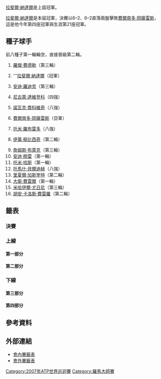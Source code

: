 {{noteTA|G1=Tennis
|1=zh-hans:圈;zh-hant:輪
|2=zh-hans:半区;zh-hant:半部;
|3=zh-hans:半决赛;zh-hk:準決賽;zh-tw:四強;
|4=zh-hans:半準决赛;zh-hk:半準決賽;zh-tw:八強;
}}

{{TennisEvents|2007|義大利公開賽|
| defchamp =
| champ  = {{flagicon|ESP}} [[拉斐爾·納達爾|拉斐爾·納達爾]]
| runner = {{flagicon|CHI}} [[費爾南多·岡薩雷斯|費爾南多·岡薩雷斯]]
| score  = 6–2、6–2
}}

{{main|2007年義大利公開賽}}

[[拉斐爾·納達爾|拉斐爾·納達爾]]是上屆冠軍。

[[拉斐爾·納達爾|拉斐爾·納達爾]]是本屆冠軍，決賽以6–2、6–2直落兩盤擊敗[[費爾南多·岡薩雷斯|費爾南多·岡薩雷斯]]，這是他今年第四座冠軍與生涯第21座冠軍。

==種子球手==
前八種子第一輪輪空，直接晉級第二輪。
{{col-begin}}
{{col-2}}
# {{flagicon|SUI}} [[羅傑·費德勒|羅傑·費德勒]]（第三輪）
# {{flagicon|ESP}} '''[[拉斐爾·納達爾|拉斐爾·納達爾]]（冠軍）
# {{flagicon|USA}} [[安迪·羅迪克|安迪·羅迪克]]（第三輪）
# {{flagicon|RUS}} [[尼古萊·達維登科|尼古萊·達維登科]]（四強）
# {{flagicon|SRB}} [[諾瓦克·喬科維奇|諾瓦克·喬科維奇]]（八強）
# {{flagicon|CHI}} [[費爾南多·岡薩雷斯|費爾南多·岡薩雷斯]]（亞軍）
# {{flagicon|ESP}} [[托米·羅布雷多|托米·羅布雷多]]（八強）
# {{flagicon|CRO}} [[伊萬·柳比西奇|伊萬·柳比西奇]]（第二輪）
{{col-2}}
<ol start="9">
<li> {{flagicon|USA}} [[詹姆斯·布萊克|詹姆斯·布萊克]]（第三輪）
<li> {{flagicon|GBR}} [[安迪·穆雷|安迪·穆雷]]（第一輪）
<li> {{flagicon|GER}} [[托米·哈斯|托米·哈斯]]（第一輪）
<li> {{flagicon|CZE}} [[托馬什·貝爾迪赫|托馬什·貝爾迪赫]]（八強）
<li> {{flagicon|FRA}} [[里夏爾·加斯奎特|里夏爾·加斯奎特]]（第二輪）
<li> {{flagicon|ESP}} [[大衛·費雷爾|大衛·費雷爾]]（第一輪）
<li> {{flagicon|RUS}} [[米哈伊爾·尤日尼|米哈伊爾·尤日尼]]（第三輪）
<li> {{flagicon|ESP}} [[胡安·卡洛斯·費雷羅|胡安·卡洛斯·費雷羅]]（第二輪）
</ol>
{{col-end}}

==籤表==
{{Draw key}}

===決賽===
{{4TeamBracket-Tennis35
| RD1=四強
| RD2=決賽
| team-width=175

| RD1-seed1=WC
| RD1-team1={{flagicon|ITA}} [[菲利波·沃蘭德里|沃蘭德里]]
| RD1-score1-1=1
| RD1-score1-2=2
| RD1-score1-3= 
| RD1-seed2=6
| RD1-team2={{nowrap|{{flagicon|CHI}} '''[[費爾南多·岡薩雷斯|岡薩雷斯]]}}
| RD1-score2-1='''6
| RD1-score2-2='''6
| RD1-score2-3= 
| RD1-seed3=4
| RD1-team3={{flagicon|RUS}} [[尼古萊·達維登科|達維登科]]
| RD1-score3-1=6<sup>3</sup>
| RD1-score3-2='''7<sup>10</sup>
| RD1-score3-3=4
| RD1-seed4=2
| RD1-team4={{flagicon|ESP}} '''[[拉斐爾·納達爾|納達爾]]
| RD1-score4-1='''7<sup>7</sup>
| RD1-score4-2=6<sup>8</sup>
| RD1-score4-3='''6
| RD2-seed1=6
| RD2-team1={{nowrap|{{flagicon|CHI}} [[費爾南多·岡薩雷斯|岡薩雷斯]]}}
| RD2-score1-1=2
| RD2-score1-2=2
| RD2-score1-3= 
| RD2-seed2=2
| RD2-team2={{flagicon|ESP}} '''[[拉斐爾·納達爾|納達爾]]
| RD2-score2-1='''6
| RD2-score2-2='''6
| RD2-score2-3= 
}}

===上線===
====第一部分====
{{16TeamBracket-Compact-Tennis3-Byes
| RD1=第一輪
| RD2=第二輪
| RD3=第三輪
| RD4=八強

| RD1-seed03= 
| RD1-team03={{flagicon|ESP}} '''[[尼古拉斯·阿爾瑪格羅|阿爾瑪格羅]]
| RD1-score03-1='''7
| RD1-score03-2='''6
| RD1-score03-3= 
| RD1-seed04= 
| RD1-team04={{flagicon|GBR}} [[蒂姆·亨曼|亨曼]]
| RD1-score04-1=5
| RD1-score04-2=1
| RD1-score04-3= 
| RD1-seed05=WC
| RD1-team05={{flagicon|ITA}} '''[[菲利波·沃蘭德里|沃蘭德里]]
| RD1-score05-1='''6
| RD1-score05-2='''6
| RD1-score05-3= 
| RD1-seed06=Q
| RD1-team06={{flagicon|RUS}} [[泰穆拉茲·加巴什維利|加巴什維利]]
| RD1-score06-1=0
| RD1-score06-2=3
| RD1-score06-3= 
| RD1-seed07= 
| RD1-team07={{flagicon|ESP}} [[費爾南多·貝爾達斯科|貝爾達斯科]]
| RD1-score07-1=1
| RD1-score07-2=5
| RD1-score07-3= 
| RD1-seed08=13
| RD1-team08={{flagicon|FRA}} '''[[里夏爾·加斯奎特|加斯奎特]]
| RD1-score08-1='''6
| RD1-score08-2='''7
| RD1-score08-3= 
| RD1-seed09=12
| RD1-team09={{flagicon|CZE}} '''[[托馬什·貝爾迪赫|貝爾迪赫]]
| RD1-score09-1='''6
| RD1-score09-2='''7
| RD1-score09-3= 
| RD1-seed10= 
| RD1-team10={{flagicon|FIN}} [[亞爾科·涅米寧|涅米寧]]
| RD1-score10-1=4
| RD1-score10-2=5
| RD1-score10-3= 
| RD1-seed11= 
| RD1-team11={{flagicon|SUI}} [[斯坦尼斯拉斯·瓦夫林卡|瓦夫林卡]]
| RD1-score11-1='''6
| RD1-score11-2=1
| RD1-score11-3=6<sup>3</sup>
| RD1-seed12=Q
| RD1-team12={{flagicon|ESP}} '''[[阿爾伯特·蒙塔涅斯|蒙塔涅斯]]
| RD1-score12-1=3
| RD1-score12-2='''6
| RD1-score12-3='''7<sup>7</sup>
| RD1-seed13= 
| RD1-team13={{flagicon|ARG}} '''[[何塞·阿卡蘇索|阿卡蘇索]]
| RD1-score13-1='''6
| RD1-score13-2='''7
| RD1-score13-3= 
| RD1-seed14=PR
| RD1-team14={{flagicon|NED}} [[馬汀·佛寇克|佛寇克]]
| RD1-score14-1=3
| RD1-score14-2=5
| RD1-score14-3= 
| RD2-seed01=1
| RD2-team01={{flagicon|SUI}} '''[[羅傑·費德勒|費德勒]]
| RD2-score01-1='''6
| RD2-score01-2='''6
| RD2-score01-3= 
| RD2-seed02= 
| RD2-team02={{flagicon|ESP}} [[尼古拉斯·阿爾瑪格羅|阿爾瑪格羅]]
| RD2-score02-1=3
| RD2-score02-2=4
| RD2-score02-3= 
| RD2-seed03=WC
| RD2-team03={{flagicon|ITA}} '''[[菲利波·沃蘭德里|沃蘭德里]]
| RD2-score03-1='''6
| RD2-score03-2=6<sup>5</sup>
| RD2-score03-3='''6
| RD2-seed04=13
| RD2-team04={{flagicon|FRA}} [[里夏爾·加斯奎特|加斯奎特]]
| RD2-score04-1=4
| RD2-score04-2='''7<sup>7</sup>
| RD2-score04-3=4
| RD2-seed05=12
| RD2-team05={{flagicon|CZE}} '''[[托馬什·貝爾迪赫|貝爾迪赫]]
| RD2-score05-1='''7<sup>7</sup>
| RD2-score05-2='''6
| RD2-score05-3= 
| RD2-seed06=Q
| RD2-team06={{flagicon|ESP}} [[阿爾伯特·蒙塔涅斯|蒙塔涅斯]]
| RD2-score06-1=6<sup>5</sup>
| RD2-score06-2=3
| RD2-score06-3= 
| RD2-seed07= 
| RD2-team07={{flagicon|ARG}} '''[[何塞·阿卡蘇索|阿卡蘇索]]
| RD2-score07-1='''6
| RD2-score07-2='''6
| RD2-score07-3= 
| RD2-seed08=8
| RD2-team08={{flagicon|CRO}} [[伊萬·柳比西奇|柳比西奇]]
| RD2-score08-1=4
| RD2-score08-2=3
| RD2-score08-3= 
| RD3-seed01=1
| RD3-team01={{flagicon|SUI}} [[羅傑·費德勒|費德勒]]
| RD3-score01-1=2
| RD3-score01-2=4
| RD3-score01-3= 
| RD3-seed02=WC
| RD3-team02={{flagicon|ITA}} '''[[菲利波·沃蘭德里|沃蘭德里]]
| RD3-score02-1='''6
| RD3-score02-2='''6
| RD3-score02-3= 
| RD3-seed03=12
| RD3-team03={{flagicon|CZE}} '''[[托馬什·貝爾迪赫|貝爾迪赫]]
| RD3-score03-1='''6
| RD3-score03-2='''6
| RD3-score03-3= 
| RD3-seed04= 
| RD3-team04={{flagicon|ARG}} [[何塞·阿卡蘇索|阿卡蘇索]]
| RD3-score04-1=1
| RD3-score04-2=2
| RD3-score04-3= 
| RD4-seed01=WC
| RD4-team01={{flagicon|ITA}} '''[[菲利波·沃蘭德里|沃蘭德里]]
| RD4-score01-1='''6
| RD4-score01-2='''6
| RD4-score01-3= 
| RD4-seed02=12
| RD4-team02={{flagicon|CZE}} [[托馬什·貝爾迪赫|貝爾迪赫]]
| RD4-score02-1=2
| RD4-score02-2=3
| RD4-score02-3= 
}}

====第二部分====
{{16TeamBracket-Compact-Tennis3-Byes
| RD1=第一輪
| RD2=第二輪
| RD3=第三輪
| RD4=八強

| RD1-seed03= 
| RD1-team03={{flagicon|ARG}} '''[[加斯頓·高迪奧|高迪奧]]
| RD1-score03-1='''6
| RD1-score03-2='''6
| RD1-score03-3= 
| RD1-seed04= 
| RD1-team04={{flagicon|USA}} [[馬爾迪·菲什|菲什]]
| RD1-score04-1=4
| RD1-score04-2=4
| RD1-score04-3= 
| RD1-seed05= 
| RD1-team05={{flagicon|ARG}} '''[[胡安·伊格納西奧·切拉|切拉]]
| RD1-score05-1=2
| RD1-score05-2='''6
| RD1-score05-3='''6
| RD1-seed06= 
| RD1-team06={{flagicon|FRA}} [[馬克·吉克爾|吉克爾]]
| RD1-score06-1='''6
| RD1-score06-2=4
| RD1-score06-3=1
| RD1-seed07= 
| RD1-team07={{flagicon|RUS}} '''[[伊戈爾·安德烈耶夫|安德烈耶夫]]
| RD1-score07-1='''6
| RD1-score07-2='''6
| RD1-score07-3= 
| RD1-seed08=14
| RD1-team08={{flagicon|ESP}} [[大衛·費雷爾|費雷爾]]
| RD1-score08-1=4
| RD1-score08-2=1
| RD1-score08-3= 
| RD1-seed09=9
| RD1-team09={{flagicon|USA}} '''[[詹姆斯·布萊克|布萊克]]
| RD1-score09-1='''7<sup>7</sup>
| RD1-score09-2='''6
| RD1-score09-3= 
| RD1-seed10= 
| RD1-team10={{flagicon|FRA}} [[加埃爾·蒙菲爾斯|蒙菲爾斯]]
| RD1-score10-1=6<sup>4</sup>
| RD1-score10-2=3
| RD1-score10-3= 
| RD1-seed11=Q
| RD1-team11={{flagicon|CHI}} '''[[尼古拉斯·馬蘇|馬蘇]]
| RD1-score11-1='''6
| RD1-score11-2='''7<sup>7</sup>
| RD1-score11-3= 
| RD1-seed12=WC
| RD1-team12={{flagicon|ITA}} [[西莫內·博萊利|博萊利]]
| RD1-score12-1=3
| RD1-score12-2=6<sup>5</sup>
| RD1-score12-3= 
| RD1-seed13= 
| RD1-team13={{flagicon|SWE}} [[約納斯·比約克曼|比約克曼]]
| RD1-score13-1=6<sup>10</sup>
| RD1-score13-2='''6
| RD1-score13-3=1
| RD1-seed14= 
| RD1-team14={{flagicon|RUS}} '''[[德米特里·圖爾蘇諾夫|圖爾蘇諾夫]]
| RD1-score14-1='''7<sup>12</sup>
| RD1-score14-2=3
| RD1-score14-3='''6
| RD2-seed01=3
| RD2-team01={{flagicon|USA}} '''[[安迪·羅迪克|羅迪克]]
| RD2-score01-1='''6
| RD2-score01-2='''7<sup>10</sup>
| RD2-score01-3= 
| RD2-seed02= 
| RD2-team02={{flagicon|ARG}} [[加斯頓·高迪奧|高迪奧]]
| RD2-score02-1=1
| RD2-score02-2=6<sup>8</sup>
| RD2-score02-3= 
| RD2-seed03= 
| RD2-team03={{flagicon|ARG}} '''[[胡安·伊格納西奧·切拉|切拉]]
| RD2-score03-1='''7
| RD2-score03-2='''7
| RD2-score03-3= 
| RD2-seed04=PR
| RD2-team04={{flagicon|RUS}} [[伊戈爾·安德烈耶夫|安德烈耶夫]]
| RD2-score04-1=5
| RD2-score04-2=5
| RD2-score04-3= 
| RD2-seed05=9
| RD2-team05={{flagicon|USA}} [[詹姆斯·布萊克|布萊克]]
| RD2-score05-1=6<sup>3</sup>
| RD2-score05-2=5
| RD2-score05-3= 
| RD2-seed06=Q
| RD2-team06={{flagicon|CHI}} '''[[尼古拉斯·馬蘇|馬蘇]]
| RD2-score06-1='''7<sup>7</sup>
| RD2-score06-2='''7
| RD2-score06-3= 
| RD2-seed07= 
| RD2-team07={{flagicon|RUS}} [[德米特里·圖爾蘇諾夫|圖爾蘇諾夫]]
| RD2-score07-1=2
| RD2-score07-2=1
| RD2-score07-3= 
| RD2-seed08=6
| RD2-team08={{flagicon|CHI}} '''[[費爾南多·岡薩雷斯|岡薩雷斯]]
| RD2-score08-1='''6
| RD2-score08-2='''6
| RD2-score08-3= 
| RD3-seed01=3
| RD3-team01={{flagicon|USA}} [[安迪·羅迪克|羅迪克]]
| RD3-score01-1=0
| RD3-score01-2=4
| RD3-score01-3= 
| RD3-seed02= 
| RD3-team02={{flagicon|ARG}} '''[[胡安·伊格納西奧·切拉|切拉]]
| RD3-score02-1='''6
| RD3-score02-2='''6
| RD3-score02-3= 
| RD3-seed03=Q
| RD3-team03={{flagicon|CHI}} [[尼古拉斯·馬蘇|馬蘇]]
| RD3-score03-1='''7<sup>7</sup>
| RD3-score03-2=3
| RD3-score03-3=4
| RD3-seed04=6
| RD3-team04={{flagicon|CHI}} '''[[費爾南多·岡薩雷斯|岡薩雷斯]]
| RD3-score04-1=6<sup>4</sup>
| RD3-score04-2='''6
| RD3-score04-3='''6
| RD4-seed01= 
| RD4-team01={{flagicon|ARG}} [[胡安·伊格納西奧·切拉|切拉]]
| RD4-score01-1=3
| RD4-score01-2=4
| RD4-score01-3= 
| RD4-seed02=6
| RD4-team02={{flagicon|CHI}} '''[[費爾南多·岡薩雷斯|岡薩雷斯]]
| RD4-score02-1='''6
| RD4-score02-2='''6
| RD4-score02-3= 
}}

===下線===
====第三部分====
{{16TeamBracket-Compact-Tennis3-Byes
| RD1=第一輪
| RD2=第二輪
| RD3=第三輪
| RD4=八強

| RD1-seed03= 
| RD1-team03={{flagicon|AUS}} [[萊頓·休伊特|休伊特]]
| RD1-score03-1='''6
| RD1-score03-2=6<sup>3</sup>
| RD1-score03-3=1
| RD1-seed04=Q
| RD1-team04={{flagicon|ESP}} '''[[奧斯卡·赫南德茲_(網球運動員)|赫南德茲]]
| RD1-score04-1=3
| RD1-score04-2='''7<sup>7</sup>
| RD1-score04-3='''6
| RD1-seed05= 
| RD1-team05={{flagicon|AUT}} [[于爾根·梅爾澤|梅爾澤]]
| RD1-score05-1=5
| RD1-score05-2=2
| RD1-score05-3= 
| RD1-seed06=Q
| RD1-team06={{flagicon|ARG}} '''[[吉列爾莫·卡尼亞斯|卡尼亞斯]]
| RD1-score06-1='''7
| RD1-score06-2='''6
| RD1-score06-3= 
| RD1-seed07= 
| RD1-team07={{flagicon|FRA}} '''[[吉爾·西蒙|西蒙]]
| RD1-score07-1='''6
| RD1-score07-2=1
| RD1-score07-3='''6
| RD1-seed08=10
| RD1-team08={{flagicon|GBR}} [[安迪·穆雷|穆雷]]
| RD1-score08-1=1
| RD1-score08-2='''6
| RD1-score08-3=3
| RD1-seed09=16
| RD1-team09={{flagicon|ESP}} '''[[胡安·卡洛斯·費雷羅|費雷羅]]
| RD1-score09-1=3
| RD1-score09-2='''6
| RD1-score09-3='''6
| RD1-seed10= 
| RD1-team10={{flagicon|SVK}} [[多米尼克·赫巴蒂|赫巴蒂]]
| RD1-score10-1='''6
| RD1-score10-2=1
| RD1-score10-3=4
| RD1-seed11=WC
| RD1-team11={{flagicon|ITA}} '''[[波蒂托·斯塔拉切|斯塔拉切]]
| RD1-score11-1='''6
| RD1-score11-2='''6
| RD1-score11-3= 
| RD1-seed12= 
| RD1-team12={{flagicon|ARG}} [[阿古斯丁·卡萊里|卡萊里]]
| RD1-score12-1=3
| RD1-score12-2=1
| RD1-score12-3= 
| RD1-seed13=Q
| RD1-team13={{flagicon|USA}} [[艾默·戴立克|戴立克]]
| RD1-score13-1='''6
| RD1-score13-2=3
| RD1-score13-3=4
| RD1-seed14= 
| RD1-team14={{flagicon|RUS}} '''[[馬拉特·薩芬|薩芬]]
| RD1-score14-1=2
| RD1-score14-2='''6
| RD1-score14-3='''6
| RD2-seed01=7
| RD2-team01={{flagicon|ESP}} '''[[托米·羅布雷多|羅布雷多]]
| RD2-score01-1='''7
| RD2-score01-2=4
| RD2-score01-3='''6
| RD2-seed02=Q
| RD2-team02={{flagicon|ESP}} [[奧斯卡·赫南德茲_(網球運動員)|赫南德茲]]
| RD2-score02-1=5
| RD2-score02-2='''6
| RD2-score02-3=1
| RD2-seed03=Q
| RD2-team03={{flagicon|ARG}} [[吉列爾莫·卡尼亞斯|卡尼亞斯]]
| RD2-score03-1=6<sup>4</sup>
| RD2-score03-2=4
| RD2-score03-3= 
| RD2-seed04= 
| RD2-team04={{flagicon|FRA}} '''[[吉爾·西蒙|西蒙]]
| RD2-score04-1='''7<sup>7</sup>
| RD2-score04-2='''6
| RD2-score04-3= 
| RD2-seed05=16
| RD2-team05={{flagicon|ESP}} [[胡安·卡洛斯·費雷羅|費雷羅]]
| RD2-score05-1=2
| RD2-score05-2='''6
| RD2-score05-3=2
| RD2-seed06=WC
| RD2-team06={{flagicon|ITA}} '''[[波蒂托·斯塔拉切|斯塔拉切]]
| RD2-score06-1='''6
| RD2-score06-2=3
| RD2-score06-3='''6
| RD2-seed07= 
| RD2-team07={{flagicon|RUS}} [[馬拉特·薩芬|薩芬]]
| RD2-score07-1=6<sup>4</sup>
| RD2-score07-2=5
| RD2-score07-3= 
| RD2-seed08=4
| RD2-team08={{flagicon|RUS}} '''[[尼古萊·達維登科|達維登科]]
| RD2-score08-1='''7<sup>7</sup>
| RD2-score08-2='''7
| RD2-score08-3= 
| RD3-seed01=7
| RD3-team01={{flagicon|ESP}} '''[[托米·羅布雷多|羅布雷多]]
| RD3-score01-1='''6
| RD3-score01-2='''6
| RD3-score01-3= 
| RD3-seed02= 
| RD3-team02={{flagicon|FRA}} [[吉爾·西蒙|西蒙]]
| RD3-score02-1=2
| RD3-score02-2=2
| RD3-score02-3= 
| RD3-seed03=WC
| RD3-team03={{flagicon|ITA}} [[波蒂托·斯塔拉切|斯塔拉切]]
| RD3-score03-1='''6
| RD3-score03-2=2
| RD3-score03-3=5
| RD3-seed04=4
| RD3-team04={{flagicon|RUS}} '''[[尼古萊·達維登科|達維登科]]
| RD3-score04-1=4
| RD3-score04-2='''6
| RD3-score04-3='''7
| RD4-seed01=7
| RD4-team01={{flagicon|ESP}} [[托米·羅布雷多|羅布雷多]]
| RD4-score01-1='''6
| RD4-score01-2=3
| RD4-score01-3=3
| RD4-seed02=4
| RD4-team02={{flagicon|RUS}} '''[[尼古萊·達維登科|達維登科]]
| RD4-score02-1=1
| RD4-score02-2='''6
| RD4-score02-3='''6
}}

====第四部分====
{{16TeamBracket-Compact-Tennis3-Byes
| RD1=第一輪
| RD2=第二輪
| RD3=第三輪
| RD4=八強

| RD1-seed03= 
| RD1-team03={{flagicon|GER}} [[班傑明·貝克爾|貝克爾]]
| RD1-score03-1=3
| RD1-score03-2=3
| RD1-score03-3= 
| RD1-seed04= 
| RD1-team04={{flagicon|SWE}} '''[[羅賓·索德靈|索德靈]]
| RD1-score04-1='''6
| RD1-score04-2='''6
| RD1-score04-3= 
| RD1-seed05= 
| RD1-team05={{flagicon|CYP}} '''[[馬科斯·巴格達蒂斯|巴格達蒂斯]]
| RD1-score05-1='''6
| RD1-score05-2='''6
| RD1-score05-3= 
| RD1-seed06= 
| RD1-team06={{flagicon|ESP}} [[卡洛斯·莫亞|莫亞]]
| RD1-score06-1=2
| RD1-score06-2=3
| RD1-score06-3= 
| RD1-seed07= 
| RD1-team07={{flagicon|CZE}} '''[[拉德克·斯泰潘內克|斯泰潘內克]]
| RD1-score07-1='''6
| RD1-score07-2='''3
| RD1-score07-3=r
| RD1-seed08=11
| RD1-team08={{flagicon|GER}} [[托米·哈斯|哈斯]]
| RD1-score08-1=3
| RD1-score08-2=2
| RD1-score08-3= 
| RD1-seed09=15
| RD1-team09={{flagicon|RUS}} '''[[米哈伊爾·尤日尼|尤日尼]]
| RD1-score09-1='''6
| RD1-score09-2=3
| RD1-score09-3='''6
| RD1-seed10= 
| RD1-team10={{flagicon|FRA}} [[儒利安·貝內托|貝內托]]
| RD1-score10-1=1
| RD1-score10-2='''6
| RD1-score10-3=2
| RD1-seed11= 
| RD1-team11={{flagicon|BEL}} '''[[奧利維埃·羅庫斯|O 羅庫斯]]
| RD1-score11-1=5
| RD1-score11-2='''6
| RD1-score11-3='''6
| RD1-seed12=Q
| RD1-team12={{flagicon|FRA}} [[米卡埃爾·洛德拉|洛德拉]]
| RD1-score12-1='''7
| RD1-score12-2=3
| RD1-score12-3=3
| RD1-seed13= 
| RD1-team13={{flagicon|USA}} [[羅比·吉內普里|吉內普里]]
| RD1-score13-1=5
| RD1-score13-2=6<sup>2</sup>
| RD1-score13-3= 
| RD1-seed14=WC
| RD1-team14={{flagicon|ITA}} '''[[丹尼爾·布拉希亞利|布拉希亞利]]
| RD1-score14-1='''7
| RD1-score14-2='''7<sup>7</sup>
| RD1-score14-3= 
| RD2-seed01=5
| RD2-team01={{flagicon|SRB}} '''[[諾瓦克·喬科維奇|喬科維奇]]
| RD2-score01-1=3
| RD2-score01-2='''6
| RD2-score01-3='''6
| RD2-seed02= 
| RD2-team02={{flagicon|SWE}} [[羅賓·索德靈|索德靈]]
| RD2-score02-1='''6
| RD2-score02-2=4
| RD2-score02-3=3
| RD2-seed03= 
| RD2-team03={{flagicon|CYP}} '''[[馬科斯·巴格達蒂斯|巴格達蒂斯]]
| RD2-score03-1=3
| RD2-score03-2='''7<sup>7</sup>
| RD2-score03-3='''6
| RD2-seed04= 
| RD2-team04={{flagicon|CZE}} [[拉德克·斯泰潘內克|斯泰潘內克]]
| RD2-score04-1='''6
| RD2-score04-2=6<sup>5</sup>
| RD2-score04-3=2
| RD2-seed05=15
| RD2-team05={{flagicon|RUS}} '''[[米哈伊爾·尤日尼|尤日尼]]
| RD2-score05-1='''7<sup>9</sup>
| RD2-score05-2='''6
| RD2-score05-3= 
| RD2-seed06= 
| RD2-team06={{flagicon|BEL}} [[奧利維埃·羅庫斯|O 羅庫斯]]
| RD2-score06-1=6<sup>7</sup>
| RD2-score06-2=3
| RD2-score06-3= 
| RD2-seed07=WC
| RD2-team07={{flagicon|ITA}} [[丹尼爾·布拉希亞利|布拉希亞利]]
| RD2-score07-1=4
| RD2-score07-2=2
| RD2-score07-3= 
| RD2-seed08=2
| RD2-team08={{flagicon|ESP}} '''[[拉斐爾·納達爾|納達爾]]
| RD2-score08-1='''6
| RD2-score08-2='''6
| RD2-score08-3= 
| RD3-seed01=5
| RD3-team01={{flagicon|SRB}} '''[[諾瓦克·喬科維奇|喬科維奇]]
| RD3-score01-1='''6
| RD3-score01-2='''7
| RD3-score01-3= 
| RD3-seed02= 
| RD3-team02={{flagicon|CYP}} [[馬科斯·巴格達蒂斯|巴格達蒂斯]]
| RD3-score02-1=2
| RD3-score02-2=5
| RD3-score02-3= 
| RD3-seed03=15
| RD3-team03={{flagicon|RUS}} [[米哈伊爾·尤日尼|尤日尼]]
| RD3-score03-1=2
| RD3-score03-2=2
| RD3-score03-3= 
| RD3-seed04=2
| RD3-team04={{flagicon|ESP}} '''[[拉斐爾·納達爾|納達爾]]
| RD3-score04-1='''6
| RD3-score04-2='''6
| RD3-score04-3= 
| RD4-seed01=5
| RD4-team01={{flagicon|SRB}} [[諾瓦克·喬科維奇|喬科維奇]]
| RD4-score01-1=2
| RD4-score01-2=3
| RD4-score01-3= 
| RD4-seed02=2
| RD4-team02={{flagicon|ESP}} '''[[拉斐爾·納達爾|納達爾]]
| RD4-score02-1='''6
| RD4-score02-2='''6
| RD4-score02-3= 
}}

==參考資料==
{{reflist}}

==外部連結==
*[http://www.atpworldtour.com/posting/2007/416/mds.pdf 會內賽籤表]{{Wayback|url=http://www.atpworldtour.com/posting/2007/416/mds.pdf |date=20150924163805 }}
*[http://www.atpworldtour.com/posting/2007/416/qs.pdf 會外賽籤表]{{Wayback|url=http://www.atpworldtour.com/posting/2007/416/qs.pdf |date=20150924163805 }}

[[Category:2007年ATP世界巡迴賽|Category:2007年ATP世界巡迴賽]]
[[Category:羅馬大師賽|Category:羅馬大師賽]]